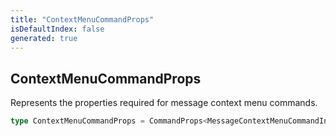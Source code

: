 ```yaml
---
title: "ContextMenuCommandProps"
isDefaultIndex: false
generated: true
---
```



<!-- This file was generated from the CommandKit source. Do not modify. Instead, re-run the "docgen" script -->


## ContextMenuCommandProps

<GenerationInfo sourceFile="packages/legacy/src/loadLegacyCommands.ts" sourceLine="145" packageName="@commandkit/legacy" />

Represents the properties required for message context menu commands.

```ts title="Signature"
type ContextMenuCommandProps = CommandProps<MessageContextMenuCommandInteraction>
```

